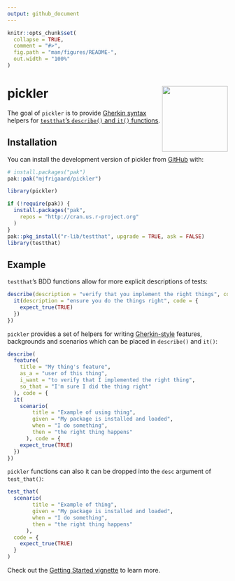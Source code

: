 ```yaml
---
output: github_document
---
```


<!-- README.md is generated from README.Rmd. Please edit that file -->

```r
knitr::opts_chunk$set(
  collapse = TRUE,
  comment = "#>",
  fig.path = "man/figures/README-",
  out.width = "100%"
)
```

# pickler <a href='https://mjfrigaard.github.io/pickler/'><img src='man/figures/logo.png' align="right" height="150" /></a>

<!-- badges: start -->
<!-- badges: end -->

The goal of `pickler` is to provide [Gherkin syntax](https://cucumber.io/docs/gherkin/) helpers for [`testthat`'s `describe()` and `it()` functions](https://testthat.r-lib.org/reference/describe.html).

## Installation

You can install the development version of pickler from [GitHub](https://github.com/) with:

``` r
# install.packages("pak")
pak::pak("mjfrigaard/pickler")
```

```r
library(pickler)
```


```r
if (!require(pak)) {
  install.packages("pak",
    repos = "http://cran.us.r-project.org"
  )
}
pak::pkg_install("r-lib/testthat", upgrade = TRUE, ask = FALSE)
library(testthat)
```

## Example

`testthat`'s BDD functions allow for more explicit descriptions of tests: 

```r
describe(description = "verify that you implement the right things", code = {
  it(description = "ensure you do the things right", code = {
    expect_true(TRUE)
  })
})
```

`pickler` provides a set of helpers for writing [Gherkin-style](https://cucumber.io/docs/gherkin/reference/) features, backgrounds and scenarios which can be placed in `describe()` and `it()`:  

```r
describe(
  feature(
    title = "My thing's feature",
    as_a = "user of this thing",
    i_want = "to verify that I implemented the right thing",
    so_that = "I'm sure I did the thing right"
  ), code = {
  it(
    scenario(
        title = "Example of using thing",
        given = "My package is installed and loaded",
        when = "I do something",
        then = "the right thing happens"
      ), code = {
    expect_true(TRUE)
  })
})
```

`pickler` functions can also it can be dropped into the `desc` argument of `test_that()`:

```r
test_that(
  scenario(
        title = "Example of thing",
        given = "My package is installed and loaded",
        when = "I do something",
        then = "the right thing happens"
      ),
  code = {
    expect_true(TRUE)
  }
)
```

Check out the [Getting Started vignette](https://mjfrigaard.github.io/pickler/articles/start.html) to learn more.
